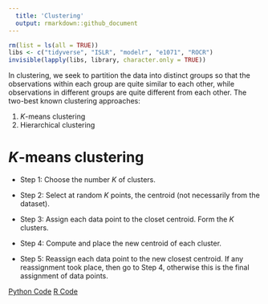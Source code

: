 ```yaml
---
  title: 'Clustering'
  output: rmarkdown::github_document
---
```


  ```r
rm(list = ls(all = TRUE))
libs <- c("tidyverse", "ISLR", "modelr", "e1071", "ROCR")
invisible(lapply(libs, library, character.only = TRUE))
```

In clustering, we seek to partition the data into distinct groups so that the observations within each group are quite similar to each other, while observations in different groups are quite different from each other. The two-best known clustering approaches:

1. $K$-means clustering
2. Hierarchical clustering


# $K$-means clustering

* Step 1: Choose the number $K$ of clusters.

* Step 2: Select at random $K$ points, the centroid (not necessarily from the dataset).

* Step 3: Assign each data point to the closet centroid. Form the $K$ clusters.

* Step 4: Compute and place the new centroid of each cluster.

* Step 5: Reassign each data point to the new closest centroid. If any reassignment took place, then go to Step 4, otherwise this is the final assignment of data points.

[Python Code](k_means_clustering.ipynb)
[R Code](k_means_clustering.R)